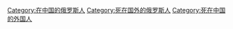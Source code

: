 [[Category:在中国的俄罗斯人|Category:在中国的俄罗斯人]]
[[Category:死在国外的俄罗斯人|Category:死在国外的俄罗斯人]]
[[Category:死在中国的外国人|Category:死在中国的外国人]]